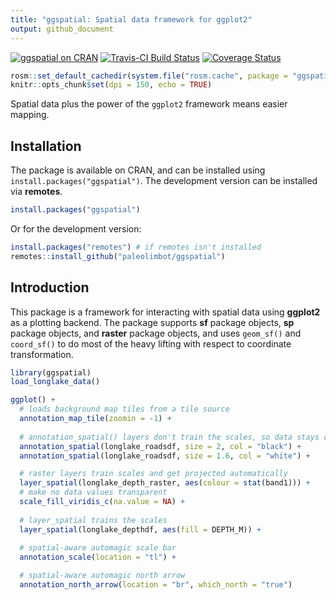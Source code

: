 ```yaml
---
title: "ggspatial: Spatial data framework for ggplot2"
output: github_document
---
```


[![ggspatial on CRAN](https://cranlogs.r-pkg.org/badges/ggspatial)](https://cran.r-project.org/package=ggspatial) [![Travis-CI Build Status](https://travis-ci.org/paleolimbot/ggspatial.svg?branch=master)](https://travis-ci.org/paleolimbot/ggspatial) [![Coverage Status](https://img.shields.io/codecov/c/github/paleolimbot/ggspatial/master.svg)](https://codecov.io/github/paleolimbot/ggspatial?branch=master)

```r
rosm::set_default_cachedir(system.file("rosm.cache", package = "ggspatial"))
knitr::opts_chunk$set(dpi = 150, echo = TRUE)
```

Spatial data plus the power of the `ggplot2` framework means easier mapping.

## Installation

The package is available on CRAN, and can be installed using `install.packages("ggspatial")`. The development version can be installed via **remotes**.

```r
install.packages("ggspatial")
```

Or for the development version:

```r
install.packages("remotes") # if remotes isn't installed
remotes::install_github("paleolimbot/ggspatial")
```

## Introduction

This package is a framework for interacting with spatial data using **ggplot2** as a plotting backend. The package supports **sf** package objects, **sp** package objects, and **raster** package objects, and uses `geom_sf()` and `coord_sf()` to do most of the heavy lifting with respect to coordinate transformation.

```r
library(ggspatial)
load_longlake_data()

ggplot() +
  # loads background map tiles from a tile source
  annotation_map_tile(zoomin = -1) +
  
  # annotation_spatial() layers don't train the scales, so data stays central
  annotation_spatial(longlake_roadsdf, size = 2, col = "black") +
  annotation_spatial(longlake_roadsdf, size = 1.6, col = "white") +

  # raster layers train scales and get projected automatically
  layer_spatial(longlake_depth_raster, aes(colour = stat(band1))) +
  # make no data values transparent
  scale_fill_viridis_c(na.value = NA) +
  
  # layer_spatial trains the scales
  layer_spatial(longlake_depthdf, aes(fill = DEPTH_M)) +
  
  # spatial-aware automagic scale bar
  annotation_scale(location = "tl") +

  # spatial-aware automagic north arrow
  annotation_north_arrow(location = "br", which_north = "true")
```
